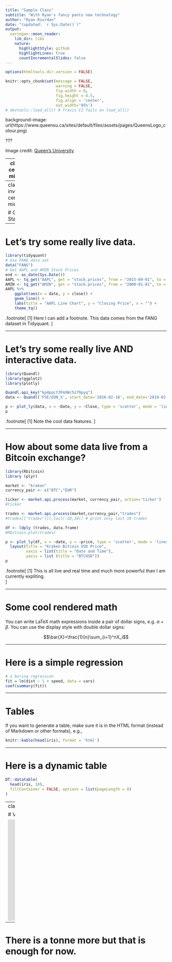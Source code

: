 ```yaml
---
title: "Sample Class"
subtitle: "With Ryan's fancy pants new technology"
author: "Ryan Riordan"
date: "(updated: `r Sys.Date()`)"
output:
  xaringan::moon_reader:
    lib_dir: libs
    nature:
      highlightStyle: github
      highlightLines: true
      countIncrementalSlides: false
---
```


```r
options(htmltools.dir.version = FALSE)
```

```r
knitr::opts_chunk$set(message = FALSE,
                      warning = FALSE,
                      fig.width = 8, 
                      fig.height = 4.5,
                      fig.align = 'center',
                      out.width='95%')
# devtools::load_all() # Travis CI fails on load_all()
```

background-image: url(https://www.queensu.ca/sites/default/files/assets/pages/QueensLogo_colour.png)

???

Image credit: [Queen's University](https://www.queensu.ca/sites/default/files/assets/pages/QueensLogo_colour.png)

---
class: center, middle

# What is Financial Technology?

### Who knows if I will even design a mini-course on this?

---
class: inverse, center, middle

# Get Started

---

# Let's try some really live data.


```r
library(tidyquant)  
# Use FANG data set
data("FANG") 
# Get AAPL and AMZN Stock Prices
end <- as_date(Sys.Date())
AAPL <- tq_get("AAPL", get = "stock.prices", from = "2015-09-01", to = end)
AMZN <- tq_get("AMZN", get = "stock.prices", from = "2000-01-01", to = "2016-12-31")
AAPL %>%
    ggplot(aes(x = date, y = close)) +
    geom_line() +
    labs(title = "AAPL Line Chart", y = "Closing Price", x = "") + 
    theme_tq()

```

.footnote[
[1] Here I can add a footnote. This data comes from the FANG dataset in Tidyquant. 
]

---

# Let's try some really live AND interactive data.


```r
library(Quandl)
library(ggplot2)
library(plotly)

Quandl.api_key("kp4pqct3FmXWc5z79pyq")
data <- Quandl('FSE/EON_X', start_date='2016-02-18', end_date='2019-02-20')

p <- plot_ly(data, x = ~Date, y = ~Close, type = 'scatter', mode = 'lines')
p
```

.footnote[
[1] Note the cool data features. 
]

---

# How about some data live from a Bitcoin exchange?

```r
library(Rbitcoin)
library (plyr)

market <- "kraken"
currency_pair <- c("BTC","EUR")

ticker <- market.api.process(market, currency_pair, action='ticker')
#ticker

trades <- market.api.process(market,currency_pair,"trades")
#trades[["trades"]][,tail(.SD,10)] # print only last 10 trades

df <- ldply (trades, data.frame)
#Rbitcoin.plot(trades)

p <- plot_ly(df, x = ~date, y = ~price, type = 'scatter', mode = 'lines') %>% 
  layout(title = "Kraken Bitcoin USD Price", 
         xaxis = list(title = "Date and Time"),
         yaxis = list (title = "BTCUSD"))
p
```

.footnote[
[1] This is all live and real time and much more powerful than I am currently expliting.  
]

---

# Some cool rendered math

You can write LaTeX math expressions inside a pair of dollar signs, e.g. $\alpha+\beta$. You can use the display style with double dollar signs:


$$\bar{X}=\frac{1}{n}\sum_{i=1}^nX_i$$

---

# Here is a simple regression

```r
# a boring regression
fit = lm(dist ~ 1 + speed, data = cars)
coef(summary(fit))
```

---

# Tables

If you want to generate a table, make sure it is in the HTML format (instead of Markdown or other formats), e.g.,

```r
knitr::kable(head(iris), format = 'html')
```


---

# Here is a dynamic table

```r
DT::datatable(
  head(iris, 10),
  fillContainer = FALSE, options = list(pageLength = 8)
)
```

---
class: center, middle

# Video embed

<iframe width="560" height="315" src="https://www.youtube.com/embed/8lXdyD2Yzls" frameborder="0" allow="accelerometer; autoplay; encrypted-media; gyroscope; picture-in-picture" allowfullscreen></iframe>


---

# There is a tonne more but that is enough for now. 